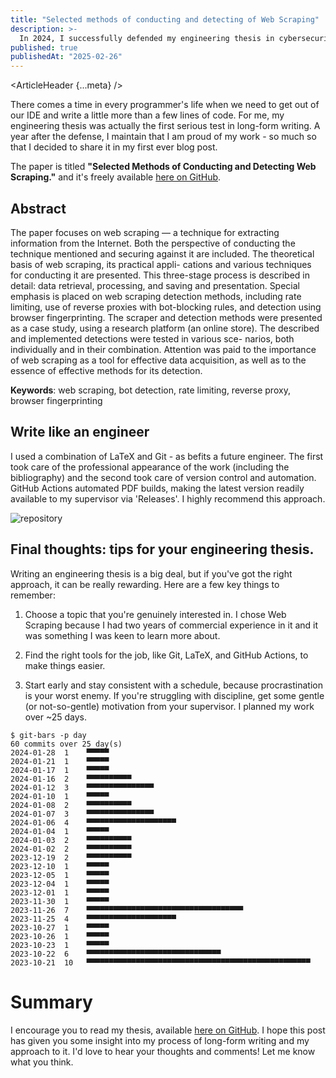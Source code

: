 ```yaml
---
title: "Selected methods of conducting and detecting of Web Scraping"
description: >-
  In 2024, I successfully defended my engineering thesis in cybersecurity. I'm genuinely proud of it, so I decided to share my work here. Additionally, I describe the writing process, the tools I used, and my key takeaways.
published: true
publishedAt: "2025-02-26"
---
```



<ArticleHeader {...meta} />

There comes a time in every programmer's life when we need to get out of our IDE and write a little more than a few lines of code.
For me, my engineering thesis was actually the first serious test in long-form writing.
A year after the defense, I maintain that I am proud of my work - so much so that I decided to share it in my first ever blog post.

The paper is titled **"Selected Methods of Conducting and Detecting Web Scraping."** and it's freely available [here on GitHub](https://github.com/tulski-thesis/thesis).

## Abstract

The paper focuses on web scraping — a technique for extracting information
from the Internet. Both the perspective of conducting the technique mentioned and
securing against it are included. The theoretical basis of web scraping, its practical appli-
cations and various techniques for conducting it are presented. This three-stage process
is described in detail: data retrieval, processing, and saving and presentation. Special
emphasis is placed on web scraping detection methods, including rate limiting, use of
reverse proxies with bot-blocking rules, and detection using browser fingerprinting. The
scraper and detection methods were presented as a case study, using a research platform
(an online store). The described and implemented detections were tested in various sce-
narios, both individually and in their combination. Attention was paid to the importance
of web scraping as a tool for effective data acquisition, as well as to the essence of effective
methods for its detection.

**Keywords**: web scraping, bot detection, rate limiting, reverse proxy, browser fingerprinting

## Write like an engineer

I used a combination of LaTeX and Git - as befits a future engineer.
The first took care of the professional appearance of the work (including the bibliography) and the second took care of version control and automation.
GitHub Actions automated PDF builds, making the latest version readily available to my supervisor via 'Releases'.
I highly recommend this approach.

![repository](/images/web-scraping-detection/tulski-thesis-repo.png)

## Final thoughts: tips for your engineering thesis.

Writing an engineering thesis is a big deal, but if you've got the right approach, it can be really rewarding.
Here are a few key things to remember:

1. Choose a topic that you're genuinely interested in. I chose Web Scraping because I had two years of commercial experience in it and it was something I was keen to learn more about.

2. Find the right tools for the job, like Git, LaTeX, and GitHub Actions, to make things easier.

3. Start early and stay consistent with a schedule, because procrastination is your worst enemy. If you're struggling with discipline, get some gentle (or not-so-gentle) motivation from your supervisor. I planned my work over ~25 days.

```plaintext
$ git-bars -p day
60 commits over 25 day(s)
2024-01-28  1    ▀▀▀▀▀
2024-01-21  1    ▀▀▀▀▀
2024-01-17  1    ▀▀▀▀▀
2024-01-16  2    ▀▀▀▀▀▀▀▀▀▀
2024-01-12  3    ▀▀▀▀▀▀▀▀▀▀▀▀▀▀▀
2024-01-10  1    ▀▀▀▀▀
2024-01-08  2    ▀▀▀▀▀▀▀▀▀▀
2024-01-07  3    ▀▀▀▀▀▀▀▀▀▀▀▀▀▀▀
2024-01-06  4    ▀▀▀▀▀▀▀▀▀▀▀▀▀▀▀▀▀▀▀▀
2024-01-04  1    ▀▀▀▀▀
2024-01-03  2    ▀▀▀▀▀▀▀▀▀▀
2024-01-02  2    ▀▀▀▀▀▀▀▀▀▀
2023-12-19  2    ▀▀▀▀▀▀▀▀▀▀
2023-12-10  1    ▀▀▀▀▀
2023-12-05  1    ▀▀▀▀▀
2023-12-04  1    ▀▀▀▀▀
2023-12-01  1    ▀▀▀▀▀
2023-11-30  1    ▀▀▀▀▀
2023-11-26  7    ▀▀▀▀▀▀▀▀▀▀▀▀▀▀▀▀▀▀▀▀▀▀▀▀▀▀▀▀▀▀▀▀▀▀▀
2023-11-25  4    ▀▀▀▀▀▀▀▀▀▀▀▀▀▀▀▀▀▀▀▀
2023-10-27  1    ▀▀▀▀▀
2023-10-26  1    ▀▀▀▀▀
2023-10-23  1    ▀▀▀▀▀
2023-10-22  6    ▀▀▀▀▀▀▀▀▀▀▀▀▀▀▀▀▀▀▀▀▀▀▀▀▀▀▀▀▀▀
2023-10-21  10   ▀▀▀▀▀▀▀▀▀▀▀▀▀▀▀▀▀▀▀▀▀▀▀▀▀▀▀▀▀▀▀▀▀▀▀▀▀▀▀▀▀▀▀▀▀▀▀▀▀▀
```

# Summary

I encourage you to read my thesis, available [here on GitHub](https://github.com/tulski-thesis/thesis).
I hope this post has given you some insight into my process of long-form writing and my approach to it.
I'd love to hear your thoughts and comments! Let me know what you think.
